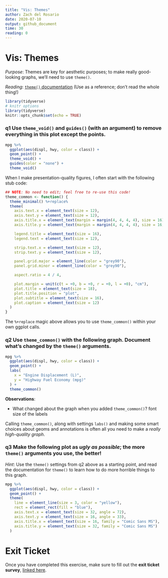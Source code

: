 ```yaml
---
title: "Vis: Themes"
author: Zach del Rosario
date: 2020-07-10
output: github_document
time: 30
reading: 0
---
```


# Vis: Themes

*Purpose*: Themes are key for aesthetic purposes; to make really good-looking graphs, we'll need to use `theme()`.

*Reading*: [`theme()` documentation](https://ggplot2.tidyverse.org/reference/theme.html) (Use as a reference; don't read the whole thing!)

```r
library(tidyverse)
# knitr options
library(tidyverse)
knitr::opts_chunk$set(echo = TRUE)
```

### __q1__ Use `theme_void()` and `guides()` (with an argument) to remove everything in this plot except the points.

```r
mpg %>%
  ggplot(aes(displ, hwy, color = class)) +
  geom_point() +
  theme_void() +
  guides(color = "none") +
  theme_void()
```


When I make presentation-quality figures, I often start with the following stub code:

```r
## NOTE: No need to edit; feel free to re-use this code!
theme_common <- function() {
  theme_minimal() %+replace%
  theme(
    axis.text.x = element_text(size = 12),
    axis.text.y = element_text(size = 12),
    axis.title.x = element_text(margin = margin(4, 4, 4, 4), size = 16),
    axis.title.y = element_text(margin = margin(4, 4, 4, 4), size = 16, angle = 90),

    legend.title = element_text(size = 16),
    legend.text = element_text(size = 12),

    strip.text.x = element_text(size = 12),
    strip.text.y = element_text(size = 12),

    panel.grid.major = element_line(color = "grey90"),
    panel.grid.minor = element_line(color = "grey90"),

    aspect.ratio = 4 / 4,

    plot.margin = unit(c(t = +0, b = +0, r = +0, l = +0), "cm"),
    plot.title = element_text(size = 18),
    plot.title.position = "plot",
    plot.subtitle = element_text(size = 16),
    plot.caption = element_text(size = 12)
  )
}
```

The `%+replace` magic above allows you to use `theme_common()` within your own ggplot calls.

### __q2__ Use `theme_common()` with the following graph. Document what's changed by the `theme()` arguments.

```r
mpg %>%
  ggplot(aes(displ, hwy, color = class)) +
  geom_point() +
  labs(
    x = "Engine Displacement (L)",
    y = "Highway Fuel Economy (mpg)"
  ) +
  theme_common()
```

**Observations**:

- What changed about the graph when you added `theme_common()`?
font size of the labels

Calling `theme_common()`, along with settings `labs()` and making some smart choices about geoms and annotations is often all you need to make a *really high-quality graph*.

### __q3__ Make the following plot as *ugly as possible*; the more `theme()` arguments you use, the better!

*Hint*: Use the `theme()` settings from q2 above as a starting point, and read the documentation for `theme()` to learn how to do more horrible things to this graph.

```r
mpg %>%
  ggplot(aes(displ, hwy, color = class)) +
  geom_point() +
  theme(
    line = element_line(size = 3, color = "yellow"),
    rect = element_rect(fill = "blue"),
    axis.text.x = element_text(size = 32, angle = 72),
    axis.text.y = element_text(size = 16, angle = 33),
    axis.title.x = element_text(size = 16, family = "Comic Sans MS"),
    axis.title.y = element_text(size = 32, family = "Comic Sans MS")
  )
```


<!-- include-exit-ticket -->
# Exit Ticket
<!-- -------------------------------------------------- -->

Once you have completed this exercise, make sure to fill out the **exit ticket survey**, [linked here](https://docs.google.com/forms/d/e/1FAIpQLSeuq2LFIwWcm05e8-JU84A3irdEL7JkXhMq5Xtoalib36LFHw/viewform?usp=pp_url&entry.693978880=e-vis06-themes-assignment.Rmd).
